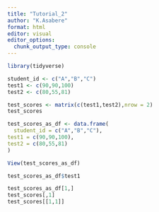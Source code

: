 ```yaml
---
title: "Tutorial_2"
author: "K.Asabere"
format: html
editor: visual
editor_options: 
  chunk_output_type: console
---
```


```r
library(tidyverse)
```

```r
student_id <- c("A","B","C")
test1 <- c(90,90,100)
test2 <- c(80,55,81)
```

```r
test_scores <- matrix(c(test1,test2),nrow = 2)
test_scores
```

```r

test_scores_as_df <- data.frame(
  student_id = c("A","B","C"),
test1 = c(90,90,100),
test2 = c(80,55,81)
)

```

```r
View(test_scores_as_df)
```

```r
test_scores_as_df$test1

test_scores_as_df[1,]
test_scores[,1]
test_scores[[1,1]]

```
